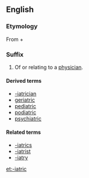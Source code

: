 ==English==

===Etymology===
From {{etyl|grc}} {{term|ιατρός||doctor|tr=iatros|lang=grc}} + {{etyl|la}} {{term|-ic|lang=la}}

===Suffix===
{{en-suffix|sort=iatric}}

# Of or relating to a [[physician]].

====Derived terms====
* [[-iatrician]]
* [[geriatric]]
* [[pediatric]]
* [[podiatric]]
* [[psychiatric]]

====Related terms====
* [[-iatrics]]
* [[-iatrist]]
* [[-iatry]]

[[et:-iatric]]